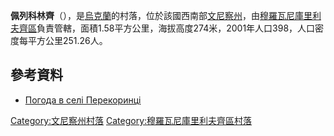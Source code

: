 {{coord|48|42|58|N|27|36|49|E|scale:30000|display=title}}

'''佩列科林齊'''（{{lang-uk|Перекоринці}}），是[[烏克蘭|烏克蘭]]的村落，位於該國西南部[[文尼察州|文尼察州]]，由[[穆羅瓦尼庫里利夫齊區|穆羅瓦尼庫里利夫齊區]]負責管轄，面積1.58平方公里，海拔高度274米，2001年人口398，人口密度每平方公里251.26人。

==參考資料==
* [http://weather.in.ua/ua/vinnickaja/19857 Погода в селі Перекоринці] {{Wayback|url=http://weather.in.ua/ua/vinnickaja/19857 |date=20160305192717 }}

[[Category:文尼察州村落|Category:文尼察州村落]]
[[Category:穆羅瓦尼庫里利夫齊區村落|Category:穆羅瓦尼庫里利夫齊區村落]]


{{Vinnytsia-geo-stub}}